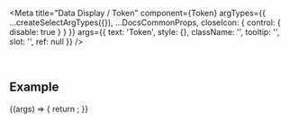 
<Meta
  title="Data Display / Token"
  component={Token}
  argTypes={{
    ...createSelectArgTypes({}),
    ...DocsCommonProps,
    closeIcon: { control: { disable: true } }
  }}
  args={{
    text: 'Token',
    style: {},
    className: '',
    tooltip: '',
    slot: '',
    ref: null
  }}
/>

<DocsHeader />

<br />

## Example

<Canvas>
  <Story name="Default">
    {(args) => {
      return <Token {...args} />;
    }}
  </Story>
</Canvas>

<ArgsTable story="." />
